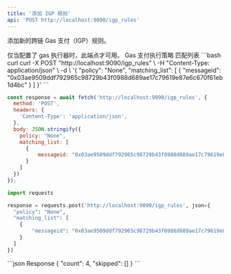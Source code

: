 ```yaml
---
title: '添加 IGP 规则'
api: 'POST http://localhost:9090/igp_rules'
---
```


添加新的跨链 Gas 支付（IGP）规则。

<Note>
仅当配置了 gas 执行器时，此端点才可用。
</Note>

<Expandable title="请求正文">
  <ParamField body="policy" type="GasPaymentEnforcementPolicy">
    Gas 支付执行策略
  </ParamField>
  <ParamField body="matching_list" type="ListElement[]">
    匹配列表
  </ParamField>
</Expandable>

<RequestExample>
```bash curl
curl -X POST "http://localhost:9090/igp_rules" \
  -H "Content-Type: application/json" \
  -d \
'{
  "policy": "None",
  "matching_list": [
    {
        "messageid": "0x03ae9509ddf792965c98729b43f0988d689ae17c79619e87e6c670f61eb1d4bc"
    }
  ]
}'
```

```javascript JavaScript
const response = await fetch('http://localhost:9090/igp_rules', {
  method: 'POST',
  headers: {
    'Content-Type': 'application/json',
  },
  body: JSON.stringify({
    policy: "None",
    matching_list: [
      {
          messageid: "0x03ae9509ddf792965c98729b43f0988d689ae17c79619e87e6c670f61eb1d4bc"
      }
    ]
  })
});
```

```python Python
import requests

response = requests.post('http://localhost:9090/igp_rules', json={
  "policy": "None",
  "matching_list": [
    {
        "messageid": "0x03ae9509ddf792965c98729b43f0988d689ae17c79619e87e6c670f61eb1d4bc"
    }
  ]
})
```
</RequestExample>

<ResponseExample>
```json Response
{
  "count": 4,
  "skipped": []
}
```
</ResponseExample>